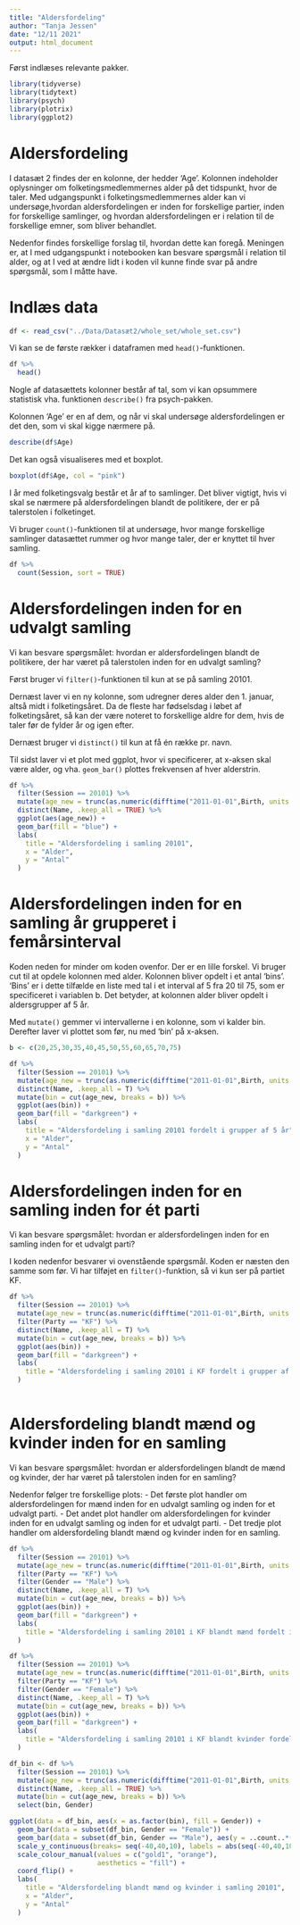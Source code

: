 ```yaml
---
title: "Aldersfordeling"
author: "Tanja Jessen"
date: "12/11 2021"
output: html_document
---
```


Først indlæses relevante pakker.

```r
library(tidyverse)
library(tidytext)
library(psych)
library(plotrix)
library(ggplot2)
```


# Aldersfordeling

I datasæt 2 findes der en kolonne, der hedder 'Age'. Kolonnen indeholder oplysninger om folketingsmedlemmernes alder på det tidspunkt, hvor de taler. Med udgangspunkt i folketingsmedlemmernes alder kan vi undersøge,hvordan aldersfordelingen er inden for forskellige partier, inden for forskellige samlinger, og hvordan aldersfordelingen er i relation til de forskellige emner, som bliver behandlet.

Nedenfor findes forskellige forslag til, hvordan dette kan foregå. Meningen er, at I med udgangspunkt i notebooken kan besvare spørgsmål i relation til alder, og at I ved at ændre lidt i koden vil kunne finde svar på andre spørgsmål, som I måtte have.

# Indlæs data

```r
df <- read_csv("../Data/Datasæt2/whole_set/whole_set.csv")
```

Vi kan se de første rækker i dataframen med `head()`-funktionen.

```r
df %>% 
  head()
```
Nogle af datasættets kolonner består af tal, som vi kan opsummere statistisk vha. funktionen `describe()` fra psych-pakken.

Kolonnen 'Age' er en af dem, og når vi skal undersøge aldersfordelingen er det den, som vi skal kigge nærmere på.

```r
describe(df$Age)
```
Det kan også visualiseres med et boxplot.

```r
boxplot(df$Age, col = "pink")
```

I år med folketingsvalg består et år af to samlinger. Det bliver vigtigt, hvis vi skal se nærmere på aldersfordelingen blandt de politikere, der er på talerstolen i folketinget.

Vi bruger `count()`-funktionen til at undersøge, hvor mange forskellige samlinger datasættet rummer og hvor mange taler, der er knyttet til hver samling.


```r
df %>% 
  count(Session, sort = TRUE)
```
# Aldersfordelingen inden for en udvalgt samling

Vi kan besvare spørgsmålet: hvordan er aldersfordelingen blandt de politikere, der har været på talerstolen inden for en udvalgt samling?

Først bruger vi `filter()`-funktionen til kun at se på samling 20101. 

Dernæst laver vi en ny kolonne, som udregner deres alder den 1. januar, altså midt i folketingsåret. Da de fleste har fødselsdag i løbet af folketingsåret, så kan der være noteret to forskellige aldre for dem, hvis de taler før de fylder år og igen efter. 

Dernæst bruger vi `distinct()` til kun at få én række pr. navn.

Til sidst laver vi et plot med ggplot, hvor vi specificerer, at x-aksen skal være alder, og vha. `geom_bar()` plottes frekvensen af hver alderstrin. 


```r
df %>% 
  filter(Session == 20101) %>%
  mutate(age_new = trunc(as.numeric(difftime("2011-01-01",Birth, units = "weeks"))/52.25)) %>% 
  distinct(Name, .keep_all = TRUE) %>% 
  ggplot(aes(age_new)) +
  geom_bar(fill = "blue") +
  labs(
    title = "Aldersfordeling i samling 20101",
    x = "Alder",
    y = "Antal"
  )
```

# Aldersfordelingen inden for en samling år grupperet i femårsinterval

Koden neden for minder om koden ovenfor. Der er en lille forskel. Vi bruger cut til at opdele kolonnen med alder. Kolonnen bliver opdelt i et antal 'bins'. 'Bins' er i dette tilfælde en liste med tal i et interval af 5 fra 20 til 75, som er specificeret i variablen b. Det betyder, at kolonnen alder bliver opdelt i aldersgrupper af 5 år.

Med `mutate()` gemmer vi intervallerne i en kolonne, som vi kalder bin. 
Derefter laver vi plottet som før, nu med 'bin' på x-aksen. 

```r
b <- c(20,25,30,35,40,45,50,55,60,65,70,75)

df %>% 
  filter(Session == 20101) %>%
  mutate(age_new = trunc(as.numeric(difftime("2011-01-01",Birth, units = "weeks"))/52.25)) %>%
  distinct(Name, .keep_all = T) %>% 
  mutate(bin = cut(age_new, breaks = b)) %>%
  ggplot(aes(bin)) +
  geom_bar(fill = "darkgreen") +
  labs(
    title = "Aldersfordeling i samling 20101 fordelt i grupper af 5 år",
    x = "Alder",
    y = "Antal"
  )
```


# Aldersfordelingen inden for en samling inden for ét parti

Vi kan besvare spørgsmålet: hvordan er aldersfordelingen inden for en samling inden for et udvalgt parti?

I koden nedenfor besvarer vi ovenstående spørgsmål. 
Koden er næsten den samme som før. Vi har tilføjet en `filter()`-funktion, så vi kun ser på partiet KF.

```r
df %>% 
  filter(Session == 20101) %>%
  mutate(age_new = trunc(as.numeric(difftime("2011-01-01",Birth, units = "weeks"))/52.25)) %>%
  filter(Party == "KF") %>% 
  distinct(Name, .keep_all = T) %>%
  mutate(bin = cut(age_new, breaks = b)) %>%
  ggplot(aes(bin)) +
  geom_bar(fill = "darkgreen") +
  labs(
    title = "Aldersfordeling i samling 20101 i KF fordelt i grupper af 5 år"
  )
  
```

# Aldersfordeling blandt mænd og kvinder inden for en samling

Vi kan besvare spørgsmålet: hvordan er aldersfordelingen blandt de mænd og kvinder, der har været på talerstolen inden for en samling?

Nedenfor følger tre forskellige plots:
- Det første plot handler om aldersfordelingen for mænd inden for en udvalgt samling og inden for et udvalgt parti.
- Det andet plot handler om aldersfordelingen for kvinder inden for en udvalgt samling og inden for et udvalgt parti.
- Det tredje plot handler om aldersfordeling blandt mænd og kvinder inden for en samling.


```r
df %>% 
  filter(Session == 20101) %>%
  mutate(age_new = trunc(as.numeric(difftime("2011-01-01",Birth, units = "weeks"))/52.25)) %>%
  filter(Party == "KF") %>% 
  filter(Gender == "Male") %>%
  distinct(Name, .keep_all = T) %>%
  mutate(bin = cut(age_new, breaks = b)) %>% 
  ggplot(aes(bin)) +
  geom_bar(fill = "darkgreen") +
  labs(
    title = "Aldersfordeling i samling 20101 i KF blandt mænd fordelt i grupper af 5 år"
  )
```

```r
df %>% 
  filter(Session == 20101) %>%
  mutate(age_new = trunc(as.numeric(difftime("2011-01-01",Birth, units = "weeks"))/52.25)) %>%
  filter(Party == "KF") %>% 
  filter(Gender == "Female") %>%
  distinct(Name, .keep_all = T) %>% 
  mutate(bin = cut(age_new, breaks = b)) %>% 
  ggplot(aes(bin)) +
  geom_bar(fill = "darkgreen") +
  labs(
    title = "Aldersfordeling i samling 20101 i KF blandt kvinder fordelt i grupper af 5 år"
  )
```


```r
df_bin <- df %>% 
  filter(Session == 20101) %>% 
  mutate(age_new = trunc(as.numeric(difftime("2011-01-01",Birth, units = "weeks"))/52.25)) %>%
  distinct(Name, .keep_all = TRUE) %>%
  mutate(bin = cut(age_new, breaks = b)) %>% 
  select(bin, Gender)

ggplot(data = df_bin, aes(x = as.factor(bin), fill = Gender)) +
  geom_bar(data = subset(df_bin, Gender == "Female")) +
  geom_bar(data = subset(df_bin, Gender == "Male"), aes(y = ..count..*(-1))) +
  scale_y_continuous(breaks= seq(-40,40,10), labels = abs(seq(-40,40,10))) +
  scale_colour_manual(values = c("gold1", "orange"),
                      aesthetics = "fill") +
  coord_flip() +
  labs(
    title = "Aldersfordeling blandt mænd og kvinder i samling 20101",
    x = "Alder",
    y = "Antal"
  )
  
```

